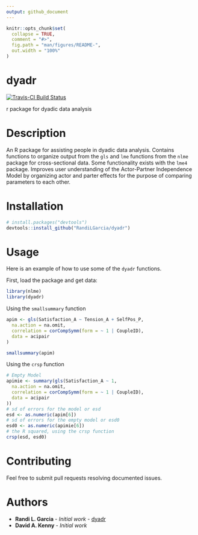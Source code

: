 ```yaml
---
output: github_document
---
```


<!-- README.md is generated from README.Rmd. Please edit that file -->

```r
knitr::opts_chunk$set(
  collapse = TRUE,
  comment = "#>",
  fig.path = "man/figures/README-",
  out.width = "100%"
)
```

# dyadr
[![Travis-CI Build Status](https://api.travis-ci.org/abarylsky/dyadr.svg?branch=master)](https://travis-ci.org/abarylsky/dyadr)


r package for dyadic data analysis

# Description
An R package for assisting people in dyadic data analysis. Contains functions to organize output from the `gls` and `lme` functions from the `nlme` package for cross-sectional data. Some functionality exists with the `lme4` package. Improves user understanding of the Actor-Partner Independence Model by organizing actor and parter effects for the purpose of comparing parameters to each other. 

# Installation
```r
# install.packages("devtools")
devtools::install_github("RandiLGarcia/dyadr")
```

# Usage

Here is an example of how to use some of the `dyadr` functions.

First, load the package and get data:
```r
library(nlme)
library(dyadr)
```

Using the `smallsummary` function

```r
apim <- gls(Satisfaction_A ~ Tension_A + SelfPos_P,
  na.action = na.omit,
  correlation = corCompSymm(form = ~ 1 | CoupleID),
  data = acipair
)

smallsummary(apim)
```

Using the `crsp` function

```r
# Empty Model
apimie <- summary(gls(Satisfaction_A ~ 1,
  na.action = na.omit,
  correlation = corCompSymm(form = ~ 1 | CoupleID),
  data = acipair
))
# sd of errors for the model or esd
esd <- as.numeric(apim[6])
# sd of errors for the empty model or esd0
esd0 <- as.numeric(apimie[6])
# the R squared, using the crsp function
crsp(esd, esd0)
```

# Contributing
Feel free to submit pull requests resolving documented issues. 

# Authors
* **Randi L. Garcia** - *Initial work* - [dyadr](https://github.com/RandiLGarcia/dyadr)
* **David A. Kenny** - *Initial work* 
